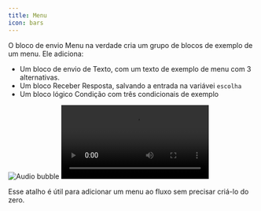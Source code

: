 ```yaml
---
title: Menu
icon: bars
---
```


O bloco de envio Menu na verdade cria um grupo de blocos de exemplo de um menu. Ele adiciona:
- Um bloco de envio de Texto, com um texto de exemplo de menu com 3 alternativas.
- Um bloco Receber Resposta, salvando a entrada na variávei `escolha`
- Um bloco lógico Condição com três condicionais de exemplo

<Tabs>
  <Tab title="Fluxo">
    <Frame>
      <img
        src="/images/blocks/outputs/audio/editor.png" TODO: adicionar imagem
        alt="Audio bubble"
        className="rounded-lg"
      />
    </Frame>
  </Tab>
  <Tab title="Conversa">
    <video
      controls
      autoPlay
      className="rounded-lg"
      src="/images/blocks/outputs/audio/bot.mp4" TODO: adicionar imagem
    ></video>
  </Tab>
</Tabs>

Esse atalho é útil para adicionar um menu ao fluxo sem precisar criá-lo do zero.

